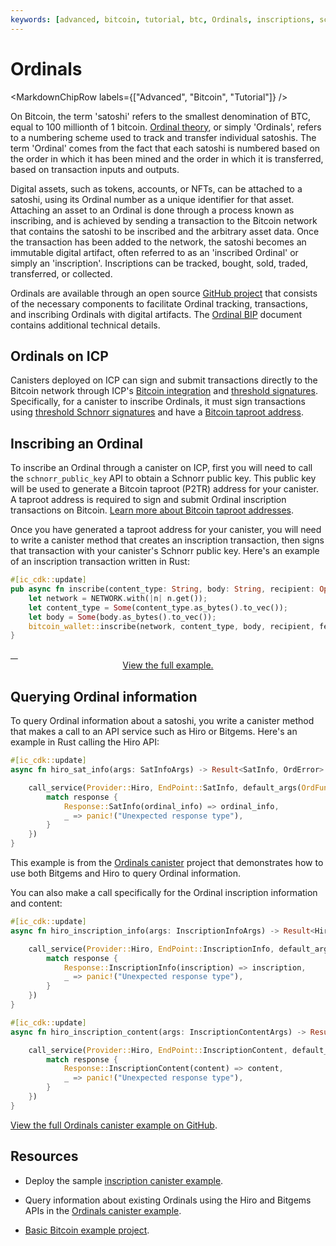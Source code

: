 ```yaml
---
keywords: [advanced, bitcoin, tutorial, btc, Ordinals, inscriptions, schnorr, taproot]
---
```



# Ordinals

<MarkdownChipRow labels={["Advanced", "Bitcoin", "Tutorial"]} />



On Bitcoin, the term 'satoshi' refers to the smallest denomination of BTC, equal to 100 millionth of 1 bitcoin. [Ordinal theory](https://docs.ordinals.com/digital-artifacts.html), or simply 'Ordinals', refers to a numbering scheme used to track and transfer individual satoshis. The term 'Ordinal' comes from the fact that each satoshi is numbered based on the order in which it has been mined and the order in which it is transferred, based on transaction inputs and outputs.

Digital assets, such as tokens, accounts, or NFTs, can be attached to a satoshi, using its Ordinal number as a unique identifier for that asset. Attaching an asset to an Ordinal is done through a process known as inscribing, and is achieved by sending a transaction to the Bitcoin network that contains the satoshi to be inscribed and the arbitrary asset data. Once the transaction has been added to the network, the satoshi becomes an immutable digital artifact, often referred to as an 'inscribed Ordinal' or simply an 'inscription'. Inscriptions can be tracked, bought, sold, traded, transferred, or collected.

Ordinals are available through an open source [GitHub project](https://github.com/ordinals/ord) that consists of the necessary components to facilitate Ordinal tracking, transactions, and inscribing Ordinals with digital artifacts. The [Ordinal BIP](https://github.com/ordinals/ord/blob/master/bip.mediawiki) document contains additional technical details.

## Ordinals on ICP

Canisters deployed on ICP can sign and submit transactions directly to the Bitcoin network through ICP's [Bitcoin integration](../overview.mdx) and [threshold signatures](/docs/current/references/t-sigs-how-it-works). Specifically, for a canister to inscribe Ordinals, it must sign transactions using [threshold Schnorr signatures](/docs/current/references/t-sigs-how-it-works#deuterium-schnorr-release-beta) and have a [Bitcoin taproot address](/docs/current/developer-docs/multi-chain/bitcoin/using-btc/generate-addresses#generating-addresses-with-threshold-schnorr).

## Inscribing an Ordinal

To inscribe an Ordinal through a canister on ICP, first you will need to call the `schnorr_public_key` API to obtain a Schnorr public key. This public key will be used to generate a Bitcoin taproot (P2TR) address for your canister. A taproot address is required to sign and submit Ordinal inscription transactions on Bitcoin. [Learn more about Bitcoin taproot addresses](/docs/current/developer-docs/multi-chain/bitcoin/using-btc/generate-addresses#generating-addresses-with-threshold-schnorr).

Once you have generated a taproot address for your canister, you will need to write a canister method that creates an inscription transaction, then signs that transaction with your canister's Schnorr public key. Here's an example of an inscription transaction written in Rust:

```rust
#[ic_cdk::update]
pub async fn inscribe(content_type: String, body: String, recipient: Option<String>, fee_rate: Option<u64>) -> (String, String) {
    let network = NETWORK.with(|n| n.get());
    let content_type = Some(content_type.as_bytes().to_vec());
    let body = Some(body.as_bytes().to_vec());
    bitcoin_wallet::inscribe(network, content_type, body, recipient, fee_rate.unwrap_or(10)).await
}
```

<a href="https://github.com/domwoe/inscription_canister/blob/e6720bfb2c7f82b4d8774fb09285b5aa740a6c01/backend/src/lib.rs#L61">
    <div align="center">View the full example.</div>
</a>

## Querying Ordinal information

To query Ordinal information about a satoshi, you write a canister method that makes a call to an API service such as Hiro or Bitgems. Here's an example in Rust calling the Hiro API:

```rust
#[ic_cdk::update]
async fn hiro_sat_info(args: SatInfoArgs) -> Result<SatInfo, OrdError> {

    call_service(Provider::Hiro, EndPoint::SatInfo, default_args(OrdFunction::SatInfo(args))).await.map(|response| {
        match response {
            Response::SatInfo(ordinal_info) => ordinal_info,
            _ => panic!("Unexpected response type"),
        }
    })
}
```

This example is from the [Ordinals canister](https://github.com/sardariuss/ordinals_canister/blob/aad19989dfa4e8712e6ee7fadf7be9ed7bc1b403/src/btc_ordinals/src/lib.rs#L95) project that demonstrates how to use both Bitgems and Hiro to query Ordinal information.

You can also make a call specifically for the Ordinal inscription information and content:

```rust
#[ic_cdk::update]
async fn hiro_inscription_info(args: InscriptionInfoArgs) -> Result<HiroSatInscription, OrdError> {

    call_service(Provider::Hiro, EndPoint::InscriptionInfo, default_args(OrdFunction::InscriptionInfo(args))).await.map(|response| {
        match response {
            Response::InscriptionInfo(inscription) => inscription,
            _ => panic!("Unexpected response type"),
        }
    })
}

#[ic_cdk::update]
async fn hiro_inscription_content(args: InscriptionContentArgs) -> Result<Vec<u8>, OrdError> {

    call_service(Provider::Hiro, EndPoint::InscriptionContent, default_args(OrdFunction::InscriptionContent(args))).await.map(|response| {
        match response {
            Response::InscriptionContent(content) => content,
            _ => panic!("Unexpected response type"),
        }
    })
}
```

[View the full Ordinals canister example on GitHub](https://github.com/sardariuss/ordinals_canister/blob/aad19989dfa4e8712e6ee7fadf7be9ed7bc1b403/src/btc_ordinals/src/lib.rs#L129).

## Resources

- Deploy the sample [inscription canister example](https://github.com/domwoe/inscription_canister/tree/main).

- Query information about existing Ordinals using the Hiro and Bitgems APIs in the [Ordinals canister example](https://github.com/sardariuss/ordinals_canister).

- [Basic Bitcoin example project](https://github.com/dfinity/examples/tree/master/rust/basic_bitcoin).
